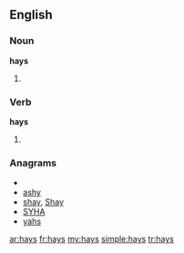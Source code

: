 ==English==

===Noun===
'''hays'''

# {{plural of|[[hay]]}}

===Verb===
'''hays'''

# {{third-person singular of|[[hay]]}}

===Anagrams===
* {{alphagram|ahsy}}
* [[ashy#English|ashy]]
* [[shay#English|shay]], [[Shay#English|Shay]]
* [[SYHA#English|SYHA]]
* [[yahs#English|yahs]]

[[ar:hays]]
[[fr:hays]]
[[my:hays]]
[[simple:hays]]
[[tr:hays]]